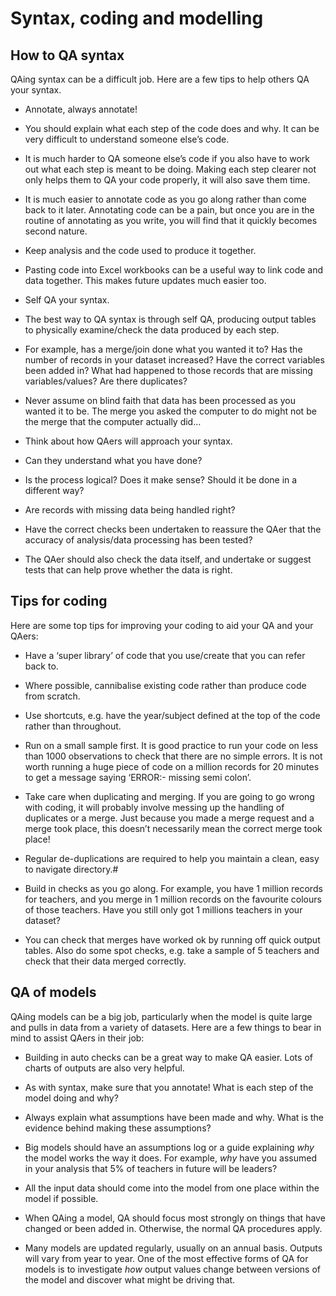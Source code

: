 # Syntax, coding and modelling

## How to QA syntax

QAing syntax can be a difficult job. Here are a few tips to help others QA your syntax.

* Annotate, always annotate!
 + You should explain what each step of the code does and why. It can be very difficult to understand someone else's code.
 + It is much harder to QA someone else's code if you also have to work out what each step is meant to be doing. Making each step clearer not only helps them to QA your code properly, it will also save them time.
 + It is much easier to annotate code as you go along rather than come back to it later. Annotating code can be a pain, but once you are in the routine of annotating as you write, you will find that it quickly becomes second nature.
 
* Keep analysis and the code used to produce it together.
 + Pasting code into Excel workbooks can be a useful way to link code and data together. This makes future updates much easier too.
 
* Self QA your syntax.
 + The best way to QA syntax is through self QA, producing output tables to physically examine/check the data produced by each step.
 + For example, has a merge/join done what you wanted it to? Has the number of records in your dataset increased? Have the correct variables been added in? What had happened to those records that are missing variables/values? Are there duplicates?
 + Never assume on blind faith that data has been processed as you wanted it to be. The merge you asked the computer to do might not be the merge that the computer actually did...
 
* Think about how QAers will approach your syntax.
 + Can they understand what you have done?
 + Is the process logical? Does it make sense? Should it be done in a different way?
 + Are records with missing data being handled right?
 + Have the correct checks been undertaken to reassure the QAer that the accuracy of analysis/data processing has been tested?
 + The QAer should also check the data itself, and undertake or suggest tests that can help prove whether the data is right.
 
## Tips for coding

Here are some top tips for improving your coding to aid your QA and your QAers:

* Have a 'super library' of code that you use/create that you can refer back to.

* Where possible, cannibalise existing code rather than produce code from scratch.

* Use shortcuts, e.g. have the year/subject defined at the top of the code rather than throughout.

* Run on a small sample first. It is good practice to run your code on less than 1000 observations to check that there are no simple errors. It is not worth running a huge piece of code on a million records for 20 minutes to get a message saying 'ERROR:- missing semi colon'.

* Take care when duplicating and merging. If you are going to go wrong with coding, it will probably involve messing up the handling of duplicates or a merge. Just because you made a merge request and a merge took place, this doesn't necessarily mean the correct merge took place!
 + Regular de-duplications are required to help you maintain a clean, easy to navigate directory.#
 + Build in checks as you go along. For example, you have 1 million records for teachers, and you merge in 1 million records on the favourite colours of those teachers. Have you still only got 1 millions teachers in your dataset?
 + You can check that merges have worked ok by running off quick output tables. Also do some spot checks, e.g. take a sample of 5 teachers and check that their data merged correctly.

## QA of models

QAing models can be a big job, particularly when the model is quite large and pulls in data from a variety of datasets. Here are a few things to bear in mind to assist QAers in their job:

* Building in auto checks can be a great way to make QA easier. Lots of charts of outputs are also very helpful.

* As with syntax, make sure that you annotate! What is each step of the model doing and why?
 + Always explain what assumptions have been made and why. What is the evidence behind making these assumptions?
 + Big models should have an assumptions log or a guide explaining *why* the model works the way it does. For example, *why* have you assumed in your analysis that 5% of teachers in future will be leaders?
 
* All the input data should come into the model from one place within the model if possible.

* When QAing a model, QA should focus most strongly on things that have changed or been added in. Otherwise, the normal QA procedures apply.

* Many models are updated regularly, usually on an annual basis. Outputs will vary from year to year. One of the most effective forms of QA for models is to investigate *how* output values change between versions of the model and discover what might be driving that.